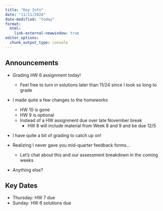 ```yaml
---
title: "Key Info"
date: "11/11/2024"
date-modified: "today"
format: 
  html:
    link-external-newwindow: true
editor_options: 
  chunk_output_type: console
---
```


## Announcements

- Grading HW 6 assignment today! 
  
  - Feel free to turn in solutions later than 11/24 since I took so long to grade
  
- I made quite a few changes to the homeworks
  - HW 10 is gone
  - HW 9 is optional
  - Instead of a HW assignment due over late November break
    - HW 8 will include material from Week 8 and 9 and be due 12/5
    
- I have quite a bit of grading to catch up on!

- Realizing I never gave you mid-quarter feedback forms... 

  - Let's chat about this and our assessment breakdown in the coming weeks

- Anything else?

## Key Dates

- Thursday: HW 7 due
- Sunday: HW 6 solutions due


  




